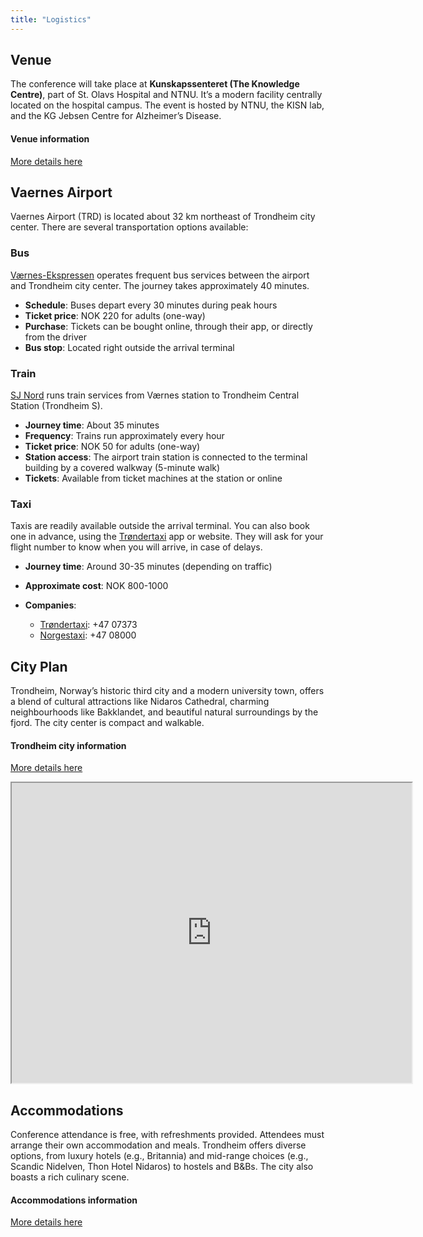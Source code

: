 ```yaml
---
title: "Logistics"
---
```


## Venue

The conference will take place at **Kunskapssenteret (The Knowledge Centre)**, part of St. Olavs Hospital and NTNU. It's a modern facility centrally located on the hospital campus. The event is hosted by NTNU, the KISN lab, and the KG Jebsen Centre for Alzheimer's Disease.

:::{.column-margin}
::::{.callout-note appearance="simple"}
#### Venue information
[More details here](/content/logistics/venue.qmd)
::::
:::

## Vaernes Airport

Vaernes Airport (TRD) is located about 32 km northeast of Trondheim city center. There are several transportation options available:

### Bus

[Værnes-Ekspressen](https://en.vaernesekspressen.no/) operates frequent bus services between the airport and Trondheim city center. The journey takes approximately 40 minutes.

- **Schedule**: Buses depart every 30 minutes during peak hours
- **Ticket price**: NOK 220 for adults (one-way)
- **Purchase**: Tickets can be bought online, through their app, or directly from the driver
- **Bus stop**: Located right outside the arrival terminal

### Train

[SJ Nord](https://www.vy.no/tog/trondheim-varnes) runs train services from Værnes station to Trondheim Central Station (Trondheim S).

- **Journey time**: About 35 minutes
- **Frequency**: Trains run approximately every hour
- **Ticket price**: NOK 50 for adults (one-way)
- **Station access**: The airport train station is connected to the terminal building by a covered walkway (5-minute walk)
- **Tickets**: Available from ticket machines at the station or online

### Taxi

Taxis are readily available outside the arrival terminal. You can also book one in advance, using the [Trøndertaxi](https://trondertaxi.no/) app or website. They will ask for your flight number to know when you will arrive, in case of delays.

- **Journey time**: Around 30-35 minutes (depending on traffic)

- **Approximate cost**: NOK 800-1000
- **Companies**:
    - [Trøndertaxi](https://trondertaxi.no/): +47 07373
    - [Norgestaxi](https://norgestaxi.no/): +47 08000

## City Plan

Trondheim, Norway's historic third city and a modern university town, offers a blend of cultural attractions like Nidaros Cathedral, charming neighbourhoods like Bakklandet, and beautiful natural surroundings by the fjord. The city center is compact and walkable.

:::{.column-margin}
::::{.callout-note appearance="simple"}
#### Trondheim city information
[More details here](/content/logistics/trondheim.qmd)
::::
:::

<iframe src="https://www.google.com/maps/d/embed?mid=1m8J1HyPTFdfnNLmtJPaizM5Lj2Fh2rM&ehbc=2E312F&noprof=1" width="640" height="480"></iframe>

## Accommodations

Conference attendance is free, with refreshments provided. Attendees must arrange their own accommodation and meals. Trondheim offers diverse options, from luxury hotels (e.g., Britannia) and mid-range choices (e.g., Scandic Nidelven, Thon Hotel Nidaros) to hostels and B&Bs. The city also boasts a rich culinary scene.

:::{.column-margin}
::::{.callout-note appearance="simple"}
#### Accommodations information
[More details here](/content/logistics/accomodations.qmd)
::::
:::